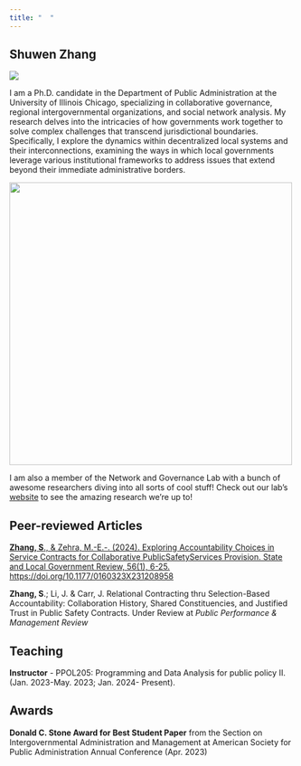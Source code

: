 ```yaml
---
title: "  "
---
```


## Shuwen Zhang

![](Image/IMG_6002%202.jpg){fig-align="right"}

I am a Ph.D. candidate in the Department of Public Administration at the University of Illinois Chicago, specializing in collaborative governance, regional intergovernmental organizations, and social network analysis. My research delves into the intricacies of how governments work together to solve complex challenges that transcend jurisdictional boundaries. Specifically, I explore the dynamics within decentralized local systems and their interconnections, examining the ways in which local governments leverage various institutional frameworks to address issues that extend beyond their immediate administrative borders.

[![](Image/NGL_Logo.jpg){width="500"}](https://cuppa.uic.edu/net-gov-lab/)

I am also a member of the Network and Governance Lab with a bunch of awesome researchers diving into all sorts of cool stuff! Check out our lab's [website](https://cuppa.uic.edu/net-gov-lab/) to see the amazing research we're up to!

## Peer-reviewed Articles

[**Zhang, S**., & Zehra, M.-E.-. (2024). Exploring Accountability Choices in Service Contracts for Collaborative Public](https://journals.sagepub.com/doi/10.1177/0160323X231208958?icid=int.sj-abstract.citing-articles.84)[Safety](https://doi.org/10.1177/0160323X231208958)[Services Provision. State and Local Government Review, 56(1), 6-25. https://doi.org/10.1177/0160323X231208958](https://journals.sagepub.com/doi/10.1177/0160323X231208958?icid=int.sj-abstract.citing-articles.84)

**Zhang, S**.; Li, J. & Carr, J. Relational Contracting thru Selection-Based Accountability: Collaboration History, Shared Constituencies, and Justified Trust in Public Safety Contracts. Under Review at *Public Performance & Management Review*

## Teaching

**Instructor** - PPOL205: Programming and Data Analysis for public policy II. (Jan. 2023-May. 2023; Jan. 2024- Present).

## Awards

**Donald C. Stone Award for Best Student Paper** from the Section on Intergovernmental Administration and Management at American Society for Public Administration Annual Conference (Apr. 2023)
